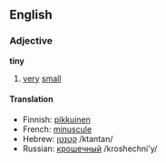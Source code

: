 ==English==
===Adjective===
'''tiny'''
#[[very]] [[small]]

====Translation====
*Finnish: [[pikkuinen]]
*French: [[minuscule]]
*Hebrew: [[קטנטן]] /ktantan/
*Russian: [[крошечный]] /kroshechni'y/